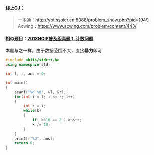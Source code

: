 
#### 线上OJ： 
> 一本通：http://ybt.ssoier.cn:8088/problem_show.php?pid=1949  
Acwing：https://www.acwing.com/problem/content/443/  

#### 相似题目：[2013NOIP普及组真题 1. 计数问题](https://www.noip.chat/CSP_J/2013/13pj1jishuwenti)

本题与之一样，由于数据范围不大，直接**暴力**即可

```cpp filename="暴力" showLineNumbers {12,14,15}
#include <bits/stdc++.h>
using namespace std;

int l, r, ans = 0;

int main()
{
    scanf("%d %d", &l, &r);
    for(int i = l; i <= r; i++)
    {
        int k = i;
        while(k)
        {
            if( k%10 == 2 ) ans++;
            k /= 10;
        }
    }
    printf("%d", ans);
    return 0;
}
```